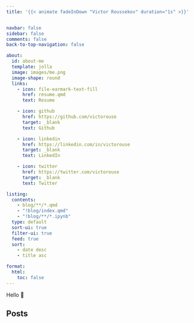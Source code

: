 ```yaml
---
title: '{{< animate fadeInDown "Victor Roussekov" duration="1s" >}}'


navbar: false
sidebar: false
comments: false
back-to-top-navigation: false

about:
  id: about-me
  template: jolla
  image: images/me.png
  image-shape: round
  links:
    - icon: file-earmark-text-fill
      href: resume.qmd
      text: Resume

    - icon: github
      href: https://github.com/victorouse
      target: _blank
      text: Github

    - icon: linkedin
      href: https://linkedin.com/in/victorouse
      target: _blank
      text: LinkedIn

    - icon: twitter
      href: https://twitter.com/victorouse
      target: _blank
      text: Twitter

listing:
  contents:
    - blog/**/*.qmd
    - "!blog/index.qmd"
    - "!blog/**/*.ipynb"
  type: default
  sort-ui: true
  filter-ui: true
  feed: true
  sort:
    - date desc
    - title asc

format:
  html:
    toc: false
---
```


::: {#about-me .text-center .animate__animated .animate__fadeInUp .animate__delay-800ms .animate__duration-800ms}
Hello 👋
:::

:::::{.grid}

::::{.g-col-12}

## Posts

:::{#landing-posts}
:::

::::

:::::

